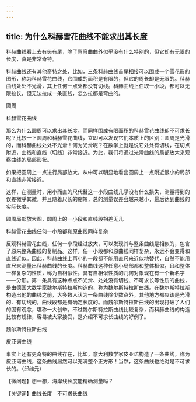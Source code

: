 ```yaml
---
---
---
```

title: 为什么科赫雪花曲线不能求出其长度
---




科赫曲线看上去有头有尾，除了弯弯曲曲外似乎没有什么特别的，但它却有无限的长度，真是非常奇特。

科赫曲线还有其他奇特之处，比如，三条科赫曲线首尾相接可以围成一个雪花形的图形，称为科赫雪花曲线，它围成的面积是有限的，但它的周长却是无限的。科赫曲线处处不光滑，其上任何一点处都没有切线。科赫曲线上任取一小段，都可以无限拉长，但无法拉成一条直线，怎么拉都是弯曲的。

圆周



科赫雪花曲线



那么为什么圆周可以求出其长度，而同样围成有限面积的科赫雪花曲线却不可求长呢？比较一下圆周和科赫雪花曲线，立即可以发现它们本质上的区别：圆周是光滑的，而科赫曲线处处不光滑！何为光滑呢？在数学上就是说它处处有切线，在切点附近，曲线和直线（切线）非常接近。为此，我们将通过光滑曲线的局部放大来观察曲线的局部形状。

如果把圆周上一点进行局部放大，从中可以明显地看出圆周上一点附近很小的局部和直线非常接近。

这样，在测量时，用小而直的尺代替这一小段曲线几乎没有什么损失，测量得到的误差微乎其微，并且随着尺长的缩短，总的测量误差会越来越小，最后达到曲线的实际长度。

圆周局部放大图，圆周上的一小段和直线段相差无几



科赫雪花曲线任何一小段都和原曲线同样复杂



反观科赫雪花曲线，任何一小段经过放大，可以发现其与整条曲线是相似的，包含了原来整条曲线的复制品。这样，任一小段都和原曲线同样复杂，永远不会变得和直线近似。因此，科赫曲线上再小的一段都不能用直尺来近似地替代，自然不能用直尺来测量出科赫曲线的长度。科赫曲线这种任意小局部都和整体相似，且和整体一样复杂的性质，称为自相似性。具有自相似性质的几何对象现在有一个新名字——分形。第一条具有这种点点不光滑、处处没有切线、不可求长等性质的曲线，是由德国大数学家魏尔斯特拉斯构造的，称为魏尔斯特拉斯曲线。在魏尔斯特拉斯构造出他的曲线之前，大多数人认为一条曲线除少数点外，其他地方都应该是光滑的、有切线的，曲线段都是有确定长度的。而魏尔斯特拉斯曲线的出现打破了人们的固有观念，堪称一大创举。不过魏尔斯特拉斯曲线比较复杂，而科赫曲线的构造比较有规律，容易被大家接受，是介绍不可求长曲线的好例子。

魏尔斯特拉斯曲线



皮亚诺曲线



事实上还有更奇特的曲线存在，比如，意大利数学家皮亚诺构造了一条曲线，称为皮亚诺曲线，这条曲线居然可以充满整个正方形！当然，这条曲线也绝对是不可求长的。（邱维元）





【微问题】想一想，海岸线长度能精确测量吗？

【关键词】曲线长度　不可求长曲线